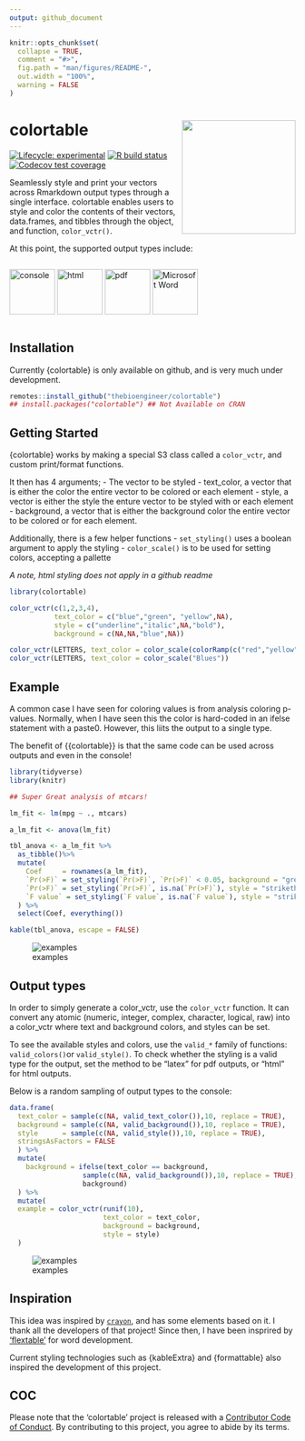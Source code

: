 ```yaml
---
output: github_document
---
```


<!-- README.md is generated from README.Rmd. Please edit that file -->

```r
knitr::opts_chunk$set(
  collapse = TRUE,
  comment = "#>",
  fig.path = "man/figures/README-",
  out.width = "100%",
  warning = FALSE
)
```

# colortable <img src='man/figures/logo.png' align="right" height="200" />

<!-- badges: start -->
[![Lifecycle: experimental](https://img.shields.io/badge/lifecycle-experimental-orange.svg)](https://www.tidyverse.org/lifecycle/#experimental)
[![R build status](https://github.com/thebioengineer/colortable/workflows/R-CMD-check/badge.svg)](https://github.com/thebioengineer/colortable/actions)
[![Codecov test coverage](https://codecov.io/gh/thebioengineer/colortable/branch/master/graph/badge.svg)](https://codecov.io/gh/thebioengineer/colortable?branch=master)
<!-- badges: end -->

Seamlessly style and print your vectors across Rmarkdown output types through a single interface.
colortable enables users to style and color the contents of their vectors, data.frames, and tibbles through the object, and function, `color_vctr()`. 

At this point, the supported output types include:

<div style="display:inline-block">
  <img alt="console" src="inst/media/console_logo.png" style="height:80px"/>
  <img alt="html" src="inst/media/html_logo.png" style="height:80px"/>
  <img alt="pdf" src="inst/media/pdf_logo.png" style="height:80px"/>
  <img alt="Microsoft Word" src="inst/media/microsoft_word_logo.png" style="height:80px"/>
</div>


## Installation

<!-- You can install the released version of colortable from [CRAN](https://CRAN.R-project.org) with: -->

Currently {colortable} is only available on github, and is very much under development.

``` r
remotes::install_github("thebioengineer/colortable")
## install.packages("colortable") ## Not Available on CRAN
```

## Getting Started

{colortable} works by making a special S3 class called a `color_vctr`, and custom print/format functions.

It then has 4 arguments; 
  - The vector to be styled
  - text_color, a vector that is either the color the entire vector to be colored or each element
  - style, a vector is either the style the enture vector to be styled with or each element
  - background, a vector that is either the background color the entire vector to be colored or for each element.
  
Additionally, there is a few helper functions
  - `set_styling()` uses a boolean argument to apply the styling
  - `color_scale()` is to be used for setting colors, accepting a pallette
  
*A note, html styling does not apply in a github readme*

```r
library(colortable)

color_vctr(c(1,2,3,4),
           text_color = c("blue","green", "yellow",NA),
           style = c("underline","italic",NA,"bold"),
           background = c(NA,NA,"blue",NA))

color_vctr(LETTERS, text_color = color_scale(colorRamp(c("red","yellow"))))
color_vctr(LETTERS, text_color = color_scale("Blues"))

```

## Example

A common case I have seen for coloring values is from analysis coloring p-values.
Normally, when I have seen this the color is hard-coded in an ifelse statement with a paste0. 
However, this liits the output to a single type. 

The benefit of {{colortable}} is that the same code can be used across outputs and even in the console!


```r
library(tidyverse)
library(knitr)

## Super Great analysis of mtcars!

lm_fit <- lm(mpg ~ ., mtcars)

a_lm_fit <- anova(lm_fit)

tbl_anova <- a_lm_fit %>% 
  as_tibble()%>% 
  mutate(
    Coef     = rownames(a_lm_fit),
    `Pr(>F)` = set_styling(`Pr(>F)`, `Pr(>F)` < 0.05, background = "green", style = "underline"),
    `Pr(>F)` = set_styling(`Pr(>F)`, is.na(`Pr(>F)`), style = "strikethrough", text_color = "silver"),
    `F value` = set_styling(`F value`, is.na(`F value`), style = "strikethrough", text_color = "silver")
  ) %>% 
  select(Coef, everything())

kable(tbl_anova, escape = FALSE)

```

![examples](inst/media/output_gifs.gif)

## Output types

In order to simply generate a color_vctr, use the `color_vctr` function. 
It can convert any atomic (numeric, integer, complex, character, logical, raw) into a color_vctr where text and background colors, and styles can be set.

To see the available styles and colors, use the `valid_*` family of functions: `valid_colors()`or `valid_style()`.
To check whether the styling is a valid type for the output, set the method to be "latex" for pdf outputs, or "html" for html outputs.

Below is a random sampling of output types to the console:

```r

data.frame(
  text_color = sample(c(NA, valid_text_color()),10, replace = TRUE),
  background = sample(c(NA, valid_background()),10, replace = TRUE),
  style      = sample(c(NA, valid_style()),10, replace = TRUE),
  stringsAsFactors = FALSE
  ) %>% 
  mutate(
    background = ifelse(text_color == background, 
                  sample(c(NA, valid_background()),10, replace = TRUE),
                  background)
  ) %>% 
  mutate(
  example = color_vctr(runif(10),
                       text_color = text_color,
                       background = background,
                       style = style)
  )

```


![examples](inst/media/multiple_output_types.gif)


## Inspiration
This idea was inspired by [`crayon`](https://github.com/r-lib/crayon), and has some elements based on it. I thank all the developers of that project!
Since then, I have been insprired by ['flextable'](https://github.com/davidgohel/officedown) for word development.

Current styling technologies such as {kableExtra} and {formattable} also inspired the development of this project.

## COC

Please note that the 'colortable' project is released with a
[Contributor Code of Conduct](CODE_OF_CONDUCT.md).
By contributing to this project, you agree to abide by its terms.

